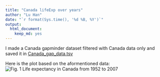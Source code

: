 ```yaml
---
title: "Canada lifeExp over years"
author: "Lu Han"
date: "`r format(Sys.time(), '%d %B, %Y')`"
output:
  html_document:
    keep_md: yes
---
```



I made a Canada gapminder dataset filtered with Canada data only and saved it in [Canada_gap_data.tsv](Canada_gap_data.tsv)

Here is the plot based on the aformentioned data:
![*Fig. 1* Life expectancy in Canada from 1952 to 2007 ](gapminder.png)

